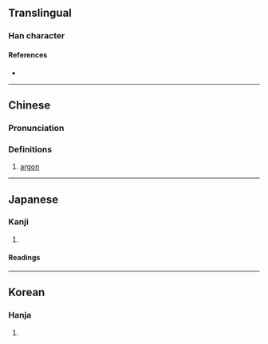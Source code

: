 {{also|氩}}
{{character info}}
==Translingual==

===Han character===
{{Han char|rn=84|rad=气|as=08|sn=12|four=80117|canj=ONMLM|ids=⿹气亞}}

====References====
* {{Han ref|kx=0600.011|dkj=17069|hdz=32013.040|uh=6C2C|ud=27692|bh=B4E3|bd=46307}}

----

==Chinese==
{{zh-forms|s=氩}}
{{elements|zh|Ar|氯|Cl|鉀|K}}
{{zh-wp}}

===Pronunciation===
{{zh-pron
|m=yà
|c=aa3
|mn=à/twv:a
|mc=
|oc=
|cat=n
}}

===Definitions===
{{zh-hanzi}}

# [[argon]]

{{zh-cat|Chemical elements}}

----

==Japanese==

===Kanji===
{{ja-kanji|grade=|rs=气08}}

# {{rfdef|ja|sort=气08}}

====Readings====
{{ja-readings
|kanyoon=あ
|kun=}}

----

==Korean==

===Hanja===
{{ko-hanja|hangeul=아|eumhun=|rv=a|mr=a|y=a}}

# {{rfdef|ko|sort=气08}}